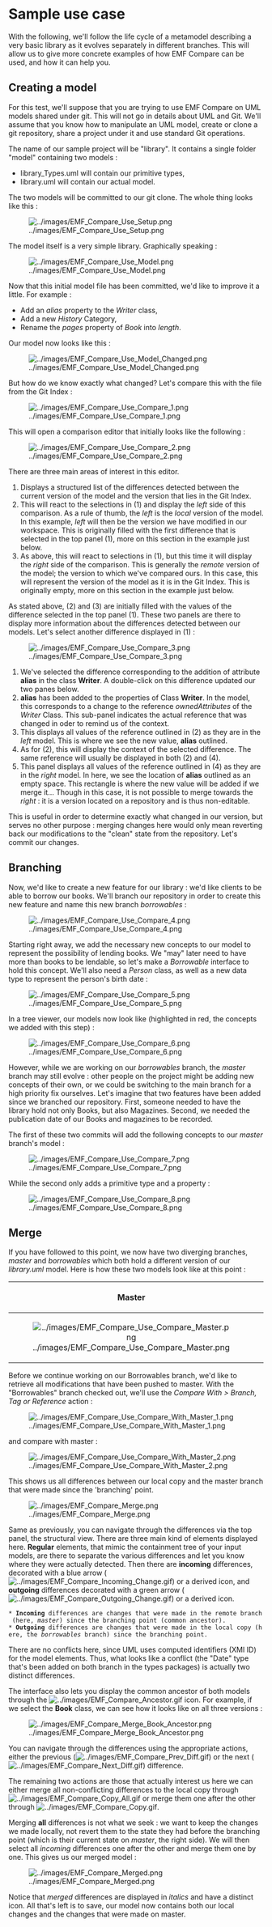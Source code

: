= Sample use case =

With the following, we'll follow the life cycle of a metamodel describing a very basic library as it evolves separately in different branches. This will allow us to give more concrete examples of how EMF Compare can be used, and how it can help you.

== Creating a model ==

For this test, we'll suppose that you are trying to use EMF Compare on UML models shared under git. This will not go in details about UML and Git. We'll assume that you know how to manipulate an UML model, create or clone a git repository, share a project under it and use standard Git operations.

The name of our sample project will be "library". It contains a single folder "model" containing two models :
* library_Types.uml will contain our primitive types,
* library.uml will contain our actual model.

The two models will be committed to our git clone. The whole thing looks like this :

[[Image:../images/EMF_Compare_Use_Setup.png]]

The model itself is a very simple library. Graphically speaking :

[[Image:../images/EMF_Compare_Use_Model.png]]

Now that this initial model file has been committed, we'd like to improve it a little. For example :
* Add an ''alias'' property to the ''Writer'' class,
* Add a new ''History'' Category,
* Rename the ''pages'' property of ''Book'' into ''length''.

Our model now looks like this :

[[Image:../images/EMF_Compare_Use_Model_Changed.png]]

But how do we know exactly what changed? Let's compare this with the file from the Git Index :

[[Image:../images/EMF_Compare_Use_Compare_1.png]]

This will open a comparison editor that initially looks like the following :

[[Image:../images/EMF_Compare_Use_Compare_2.png]]

There are three main areas of interest in this editor.
# Displays a structured list of the differences detected between the current version of the model and the version that lies in the Git Index.
# This will react to the selections in (1) and display the ''left'' side of this comparison. As a rule of thumb, the ''left'' is the ''local'' version of the model. In this example, ''left'' will then be the version we have modified in our workspace. This is originally filled with the first difference that is selected in the top panel (1), more on this section in the example just below.
# As above, this will react to selections in (1), but this time it will display the ''right'' side of the comparison. This is generally the ''remote'' version of the model; the version to which we've compared ours. In this case, this will represent the version of the model as it is in the Git Index. This is originally empty, more on this section in the example just below.

As stated above, (2) and (3) are initially filled with the values of the difference selected in the top panel (1). These two panels are there to display more information about the differences detected between our models. Let's select another difference displayed in (1) :

[[Image:../images/EMF_Compare_Use_Compare_3.png]]

# We've selected the difference corresponding to the addition of attribute '''alias''' in the class '''Writer'''. A double-click on this difference updated our two panes below.
# '''alias''' has been added to the properties of Class '''Writer'''. In the model, this corresponds to a change to the reference ''ownedAttributes'' of the ''Writer'' Class. This sub-panel indicates the actual reference that was changed in oder to remind us of the context.
# This displays all values of the reference outlined in (2) as they are in the ''left'' model. This is where we see the new value, '''alias''' outlined.
# As for (2), this will display the context of the selected difference. The same reference will usually be displayed in both (2) and (4).
# This panel displays all values of the reference outlined in (4) as they are in the ''right'' model. In here, we see the location of '''alias''' outlined as an empty space. This rectangle is where the new value will be added if we merge it... Though in this case, it is not possible to merge towards the ''right'' : it is a version located on a repository and is thus non-editable.

This is useful in order to determine exactly what changed in our version, but serves no other purpose : merging changes here would only mean reverting back our modifications to the "clean" state from the repository. Let's commit our changes.

== Branching ==

Now, we'd like to create a new feature for our library : we'd like clients to be able to borrow our books. We'll branch our repository in order to create this new feature and name this new branch ''borrowables'' :

[[Image:../images/EMF_Compare_Use_Compare_4.png]]

Starting right away, we add the necessary new concepts to our model to represent the possibility of lending books. We "may" later need to have more than books to be lendable, so let's make a ''Borrowable'' interface to hold this concept. We'll also need a ''Person'' class, as well as a new data type to represent the person's birth date :

[[Image:../images/EMF_Compare_Use_Compare_5.png]]

In a tree viewer, our models now look like (highlighted in red, the concepts we added with this step) :

[[Image:../images/EMF_Compare_Use_Compare_6.png]]

However, while we are working on our ''borrowables'' branch, the ''master'' branch may still evolve : other people on the project might be adding new concepts of their own, or we could be switching to the main branch for a high priority fix ourselves. Let's imagine that two features have been added since we branched our repository. First, someone needed to have the library hold not only Books, but also Magazines. Second, we needed the publication date of our Books and magazines to be recorded.

The first of these two commits will add the following concepts to our ''master'' branch's model :

[[Image:../images/EMF_Compare_Use_Compare_7.png]]

While the second only adds a primitive type and a property :

[[Image:../images/EMF_Compare_Use_Compare_8.png]]

== Merge ==

If you have followed to this point, we now have two diverging branches, ''master'' and ''borrowables'' which both hold a different version of our ''library.uml'' model. Here is how these two models look like at this point :

{| border="1" cellpadding="5" cellspacing="0" align="center"
|-
! align="center" | Master
! align="center" | Borrowables
|-
| [[Image:../images/EMF_Compare_Use_Compare_Master.png|center]]
| [[Image:../images/EMF_Compare_Use_Compare_5.png|center]]
|}

Before we continue working on our Borrowables branch, we'd like to retrieve all modifications that have been pushed to master. With the "Borrowables" branch checked out, we'll use the ''Compare With > Branch, Tag or Reference'' action :

[[Image:../images/EMF_Compare_Use_Compare_With_Master_1.png|center]]

and compare with master :

[[Image:../images/EMF_Compare_Use_Compare_With_Master_2.png|center]]

This shows us all differences between our local copy and the master branch that were made since the 'branching' point.

[[Image:../images/EMF_Compare_Merge.png|center]]

Same as previously, you can navigate through the differences via the top panel, the structural view. There are three main kind of elements displayed here. '''Regular''' elements, that mimic the containment tree of your input models, are there to separate the various differences and let you know where they were actually detected. Then there are '''incoming''' differences, decorated with a blue arrow ([[Image:../images/EMF_Compare_Incoming_Change.gif]]) or a derived icon, and '''outgoing''' differences decorated with a green arrow ([[Image:../images/EMF_Compare_Outgoing_Change.gif]]) or a derived icon.

 * '''Incoming''' differences are changes that were made in the remote branch (here, ''master'') since the branching point (common ancestor).
 * '''Outgoing''' differences are changes that were made in the local copy (here, the ''borrowables'' branch) since the branching point.

There are no conflicts here, since UML uses computed identifiers (XMI ID) for the model elements. Thus, what looks like a conflict (the "Date" type that's been added on both branch in the types packages) is actually two distinct differences.

The interface also lets you display the common ancestor of both models through the [[Image:../images/EMF_Compare_Ancestor.gif]] icon. For example, if we select the '''Book''' class, we can see how it looks like on all three versions :

[[Image:../images/EMF_Compare_Merge_Book_Ancestor.png|center]]

You can navigate through the differences using the appropriate actions, either the previous ([[Image:../images/EMF_Compare_Prev_Diff.gif]]) or the next ([[Image:../images/EMF_Compare_Next_Diff.gif]]) difference.

The remaining two actions are those that actually interest us here we can either merge all non-conflicting differences to the local copy through [[Image:../images/EMF_Compare_Copy_All.gif]] or merge them one after the other through [[Image:../images/EMF_Compare_Copy.gif]].

Merging '''all''' differences is not what we seek : we want to keep the changes we made locally, not revert them to the state they had before the branching point (which is their current state on ''master'', the right side). We will then select all ''incoming'' differences one after the other and merge them one by one. This gives us our merged model :

[[Image:../images/EMF_Compare_Merged.png|center]]

Notice that ''merged'' differences are displayed in ''italics'' and have a distinct icon. All that's left is to save, our model now contains both our local changes and the changes that were made on master.

